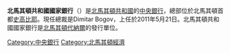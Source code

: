 
'''北馬其頓共和國國家銀行'''（{{lang-mk|Народна банка на Република Македонија, Narodna Banka na Republika Makedonija, NBRM}}）是[[北馬其頓共和國|北馬其頓共和國]]的[[中央銀行|中央銀行]]，總部位於北馬其頓首都[[史高比耶|史高比耶]]。現任總裁是Dimitar Bogov，上任於2011年5月21日。北馬其頓共和國國家銀行是[[北馬其頓代納爾|北馬其頓代納爾]]的發行單位。{{coord|41|59|37|N|21|26|33|E|type:landmark_source:kolossus-frwiki|display=title}}
{{歐洲題目|中央銀行}}
[[Category:中央銀行|Category:中央銀行]]
[[Category:北馬其頓經濟|Category:北馬其頓經濟]]